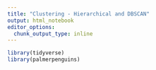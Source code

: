 ```yaml
---
title: "Clustering - Hierarchical and DBSCAN"
output: html_notebook
editor_options: 
  chunk_output_type: inline
---
```


```r
library(tidyverse)
library(palmerpenguins)
```
